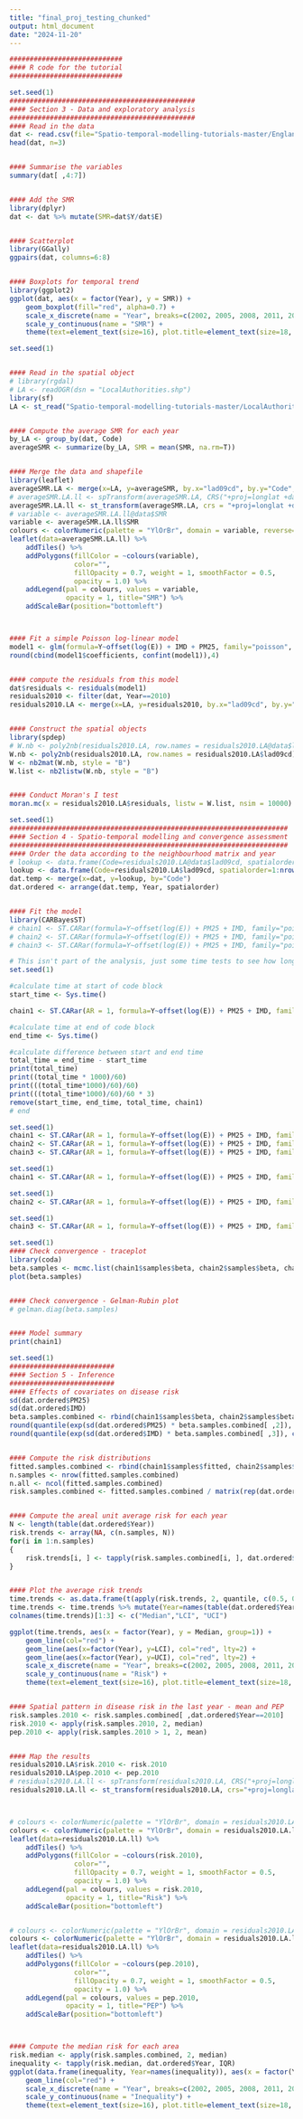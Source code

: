 ```yaml
---
title: "final_proj_testing_chunked"
output: html_document
date: "2024-11-20"
---
```


```r
############################
#### R code for the tutorial
############################

set.seed(1)
##############################################
#### Section 3 - Data and exploratory analysis
##############################################
#### Read in the data
dat <- read.csv(file="Spatio-temporal-modelling-tutorials-master/EnglandLUAdata.csv")
head(dat, n=3)


#### Summarise the variables
summary(dat[ ,4:7])


#### Add the SMR
library(dplyr)
dat <- dat %>% mutate(SMR=dat$Y/dat$E)


#### Scatterplot
library(GGally)
ggpairs(dat, columns=6:8)


#### Boxplots for temporal trend
library(ggplot2)
ggplot(dat, aes(x = factor(Year), y = SMR)) +
    geom_boxplot(fill="red", alpha=0.7) + 
    scale_x_discrete(name = "Year", breaks=c(2002, 2005, 2008, 2011, 2014, 2017), labels=c("2002", "2005", "2008", "2011", "2014", "2017")) +
    scale_y_continuous(name = "SMR") + 
    theme(text=element_text(size=16), plot.title=element_text(size=18, face="bold")) 
```


```r
set.seed(1)


#### Read in the spatial object
# library(rgdal)
# LA <- readOGR(dsn = "LocalAuthorities.shp")
library(sf)
LA <- st_read("Spatio-temporal-modelling-tutorials-master/LocalAuthorities.shp")


#### Compute the average SMR for each year
by_LA <- group_by(dat, Code)
averageSMR <- summarize(by_LA, SMR = mean(SMR, na.rm=T))


#### Merge the data and shapefile
library(leaflet)
averageSMR.LA <- merge(x=LA, y=averageSMR, by.x="lad09cd", by.y="Code", all.x=FALSE)
# averageSMR.LA.ll <- spTransform(averageSMR.LA, CRS("+proj=longlat +datum=WGS84 +no_defs"))
averageSMR.LA.ll <- st_transform(averageSMR.LA, crs = "+proj=longlat +datum=WGS84 +no_defs")
# variable <- averageSMR.LA.ll@data$SMR
variable <- averageSMR.LA.ll$SMR
colours <- colorNumeric(palette = "YlOrBr", domain = variable, reverse=FALSE)
leaflet(data=averageSMR.LA.ll) %>% 
    addTiles() %>% 
    addPolygons(fillColor = ~colours(variable), 
                color="",
                fillOpacity = 0.7, weight = 1, smoothFactor = 0.5,
                opacity = 1.0) %>%
    addLegend(pal = colours, values = variable, 
              opacity = 1, title="SMR") %>%
    addScaleBar(position="bottomleft")



#### Fit a simple Poisson log-linear model
model1 <- glm(formula=Y~offset(log(E)) + IMD + PM25, family="poisson", data=dat)
round(cbind(model1$coefficients, confint(model1)),4)


#### compute the residuals from this model
dat$residuals <- residuals(model1)
residuals2010 <- filter(dat, Year==2010)
residuals2010.LA <- merge(x=LA, y=residuals2010, by.x="lad09cd", by.y="Code", all.x=FALSE)


#### Construct the spatial objects
library(spdep)
# W.nb <- poly2nb(residuals2010.LA, row.names = residuals2010.LA@data$lad09cd)
W.nb <- poly2nb(residuals2010.LA, row.names = residuals2010.LA$lad09cd)
W <- nb2mat(W.nb, style = "B")
W.list <- nb2listw(W.nb, style = "B")


#### Conduct Moran's I test
moran.mc(x = residuals2010.LA$residuals, listw = W.list, nsim = 10000)


```


```r
set.seed(1)
#####################################################################
#### Section 4 - Spatio-temporal modelling and convergence assessment
#####################################################################
#### Order the data according to the neighbourhood matrix and year
# lookup <- data.frame(Code=residuals2010.LA@data$lad09cd, spatialorder=1:nrow(residuals2010.LA@data))
lookup <- data.frame(Code=residuals2010.LA$lad09cd, spatialorder=1:nrow(residuals2010.LA))
dat.temp <- merge(x=dat, y=lookup, by="Code")
dat.ordered <- arrange(dat.temp, Year, spatialorder)


#### Fit the model
library(CARBayesST)
# chain1 <- ST.CARar(formula=Y~offset(log(E)) + PM25 + IMD, family="poisson", data=dat.ordered, W=W, burnin=200000, n.sample=2200000, thin=1000, verbose=FALSE)
# chain2 <- ST.CARar(formula=Y~offset(log(E)) + PM25 + IMD, family="poisson", data=dat.ordered, W=W, burnin=200000, n.sample=2200000, thin=1000, verbose=FALSE)
# chain3 <- ST.CARar(formula=Y~offset(log(E)) + PM25 + IMD, family="poisson", data=dat.ordered, W=W, burnin=200000, n.sample=2200000, thin=1000, verbose=FALSE)
```

```r
# This isn't part of the analysis, just some time tests to see how long it takes
set.seed(1)

#calculate time at start of code block
start_time <- Sys.time()

chain1 <- ST.CARar(AR = 1, formula=Y~offset(log(E)) + PM25 + IMD, family="poisson", data=dat.ordered, W=W, burnin=200, n.sample=2200, thin=1, verbose=FALSE)

#calculate time at end of code block 
end_time <- Sys.time()

#calculate difference between start and end time
total_time = end_time - start_time
print(total_time)
print((total_time * 1000)/60)
print(((total_time*1000)/60)/60)
print(((total_time*1000)/60)/60 * 3)
remove(start_time, end_time, total_time, chain1)
# end
```

```r
set.seed(1)
chain1 <- ST.CARar(AR = 1, formula=Y~offset(log(E)) + PM25 + IMD, family="poisson", data=dat.ordered, W=W, burnin=400, n.sample=4400, thin=2, verbose=FALSE)
chain2 <- ST.CARar(AR = 1, formula=Y~offset(log(E)) + PM25 + IMD, family="poisson", data=dat.ordered, W=W, burnin=400, n.sample=4400, thin=2, verbose=FALSE)
chain3 <- ST.CARar(AR = 1, formula=Y~offset(log(E)) + PM25 + IMD, family="poisson", data=dat.ordered, W=W, burnin=400, n.sample=4400, thin=2, verbose=FALSE)
```

```r
set.seed(1)
chain1 <- ST.CARar(AR = 1, formula=Y~offset(log(E)) + PM25 + IMD, family="poisson", data=dat.ordered, W=W, burnin=200000, n.sample=2200000, thin=1000, verbose=FALSE)
```

```r
set.seed(1)
chain2 <- ST.CARar(AR = 1, formula=Y~offset(log(E)) + PM25 + IMD, family="poisson", data=dat.ordered, W=W, burnin=200000, n.sample=2200000, thin=1000, verbose=FALSE)
```

```r
set.seed(1)
chain3 <- ST.CARar(AR = 1, formula=Y~offset(log(E)) + PM25 + IMD, family="poisson", data=dat.ordered, W=W, burnin=200000, n.sample=2200000, thin=1000, verbose=FALSE)
```

```r
set.seed(1)
#### Check convergence - traceplot
library(coda)
beta.samples <- mcmc.list(chain1$samples$beta, chain2$samples$beta, chain3$samples$beta)
plot(beta.samples)


#### Check convergence - Gelman-Rubin plot
# gelman.diag(beta.samples)


#### Model summary
print(chain1)


```

```r
set.seed(1)
##########################
#### Section 5 - Inference
##########################
#### Effects of covariates on disease risk
sd(dat.ordered$PM25)
sd(dat.ordered$IMD)
beta.samples.combined <- rbind(chain1$samples$beta, chain2$samples$beta, chain3$samples$beta)
round(quantile(exp(sd(dat.ordered$PM25) * beta.samples.combined[ ,2]), c(0.5, 0.025, 0.975)),3)
round(quantile(exp(sd(dat.ordered$IMD) * beta.samples.combined[ ,3]), c(0.5, 0.025, 0.975)),3)


#### Compute the risk distributions
fitted.samples.combined <- rbind(chain1$samples$fitted, chain2$samples$fitted, chain3$samples$fitted)
n.samples <- nrow(fitted.samples.combined)
n.all <- ncol(fitted.samples.combined)
risk.samples.combined <- fitted.samples.combined / matrix(rep(dat.ordered$E, n.samples), nrow=n.samples, ncol=n.all, byrow=TRUE) 


#### Compute the areal unit average risk for each year
N <- length(table(dat.ordered$Year))
risk.trends <- array(NA, c(n.samples, N))
for(i in 1:n.samples)
{
    risk.trends[i, ] <- tapply(risk.samples.combined[i, ], dat.ordered$Year, mean)
}


#### Plot the average risk trends
time.trends <- as.data.frame(t(apply(risk.trends, 2, quantile, c(0.5, 0.025, 0.975))))
time.trends <- time.trends %>% mutate(Year=names(table(dat.ordered$Year)))
colnames(time.trends)[1:3] <- c("Median","LCI", "UCI")

ggplot(time.trends, aes(x = factor(Year), y = Median, group=1)) +
    geom_line(col="red") + 
    geom_line(aes(x=factor(Year), y=LCI), col="red", lty=2) +
    geom_line(aes(x=factor(Year), y=UCI), col="red", lty=2) + 
    scale_x_discrete(name = "Year", breaks=c(2002, 2005, 2008, 2011, 2014, 2017), labels=c("2002", "2005", "2008", "2011", "2014", "2017")) +
    scale_y_continuous(name = "Risk") + 
    theme(text=element_text(size=16), plot.title=element_text(size=18, face="bold")) 


#### Spatial pattern in disease risk in the last year - mean and PEP
risk.samples.2010 <- risk.samples.combined[ ,dat.ordered$Year==2010]
risk.2010 <- apply(risk.samples.2010, 2, median)
pep.2010 <- apply(risk.samples.2010 > 1, 2, mean)


#### Map the results
residuals2010.LA$risk.2010 <- risk.2010
residuals2010.LA$pep.2010 <- pep.2010
# residuals2010.LA.ll <- spTransform(residuals2010.LA, CRS("+proj=longlat +datum=WGS84 +no_defs"))
residuals2010.LA.ll <- st_transform(residuals2010.LA, crs="+proj=longlat +datum=WGS84 +no_defs")



# colours <- colorNumeric(palette = "YlOrBr", domain = residuals2010.LA.ll@data$risk.2010, reverse=FALSE)
colours <- colorNumeric(palette = "YlOrBr", domain = residuals2010.LA.ll$risk.2010, reverse=FALSE)
leaflet(data=residuals2010.LA.ll) %>% 
    addTiles() %>% 
    addPolygons(fillColor = ~colours(risk.2010), 
                color="",
                fillOpacity = 0.7, weight = 1, smoothFactor = 0.5,
                opacity = 1.0) %>%
    addLegend(pal = colours, values = risk.2010, 
              opacity = 1, title="Risk") %>%
    addScaleBar(position="bottomleft")


# colours <- colorNumeric(palette = "YlOrBr", domain = residuals2010.LA.ll@data$pep.2010, reverse=FALSE)
colours <- colorNumeric(palette = "YlOrBr", domain = residuals2010.LA.ll$pep.2010, reverse=FALSE)
leaflet(data=residuals2010.LA.ll) %>% 
    addTiles() %>% 
    addPolygons(fillColor = ~colours(pep.2010), 
                color="",
                fillOpacity = 0.7, weight = 1, smoothFactor = 0.5,
                opacity = 1.0) %>%
    addLegend(pal = colours, values = pep.2010, 
              opacity = 1, title="PEP") %>%
    addScaleBar(position="bottomleft")



#### Compute the median risk for each area
risk.median <- apply(risk.samples.combined, 2, median)
inequality <- tapply(risk.median, dat.ordered$Year, IQR)
ggplot(data.frame(inequality, Year=names(inequality)), aes(x = factor(Year), y = inequality, group=1)) +
    geom_line(col="red") + 
    scale_x_discrete(name = "Year", breaks=c(2002, 2005, 2008, 2011, 2014, 2017), labels=c("2002", "2005", "2008", "2011", "2014", "2017")) +
    scale_y_continuous(name = "Inequality") + 
    theme(text=element_text(size=16), plot.title=element_text(size=18, face="bold")) 


```

